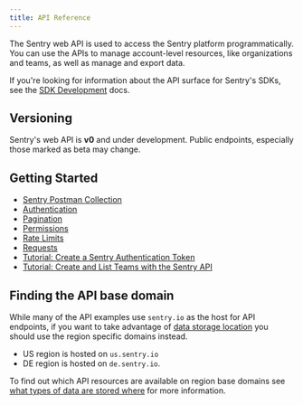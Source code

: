 ```yaml
---
title: API Reference
---
```


The Sentry web API is used to access the Sentry platform programmatically. You can use the APIs to manage account-level resources, like organizations and teams, as well as manage and export data.

If you're looking for information about the API surface for Sentry's SDKs, see the [SDK Development](https://develop.sentry.dev/sdk/overview/) docs.

## Versioning

Sentry's web API is **v0** and under development. Public endpoints, especially those marked as beta may change.

## Getting Started

- [Sentry Postman Collection](https://www.postman.com/sentryio)
- [Authentication](/api/auth/)
- [Pagination](/api/pagination/)
- [Permissions](/api/permissions/)
- [Rate Limits](/api/ratelimits)
- [Requests](/api/requests/)
- [Tutorial: Create a Sentry Authentication Token](/api/guides/create-auth-token/)
- [Tutorial: Create and List Teams with the Sentry API](/api/guides/teams-tutorial/)

## Finding the API base domain

While many of the API examples use `sentry.io` as the host for API endpoints, if
you want to take advantage of [data storage location](https://docs.sentry.io/organization/data-storage-location/#what-types-of-data-are-stored-where) you should use the region
specific domains instead.

- US region is hosted on `us.sentry.io`
- DE region is hosted on `de.sentry.io`.

To find out which API resources are available on region base domains see [what
types of data are stored
where](https://docs.sentry.io/organization/data-storage-location/#what-types-of-data-are-stored-where) for more information.

